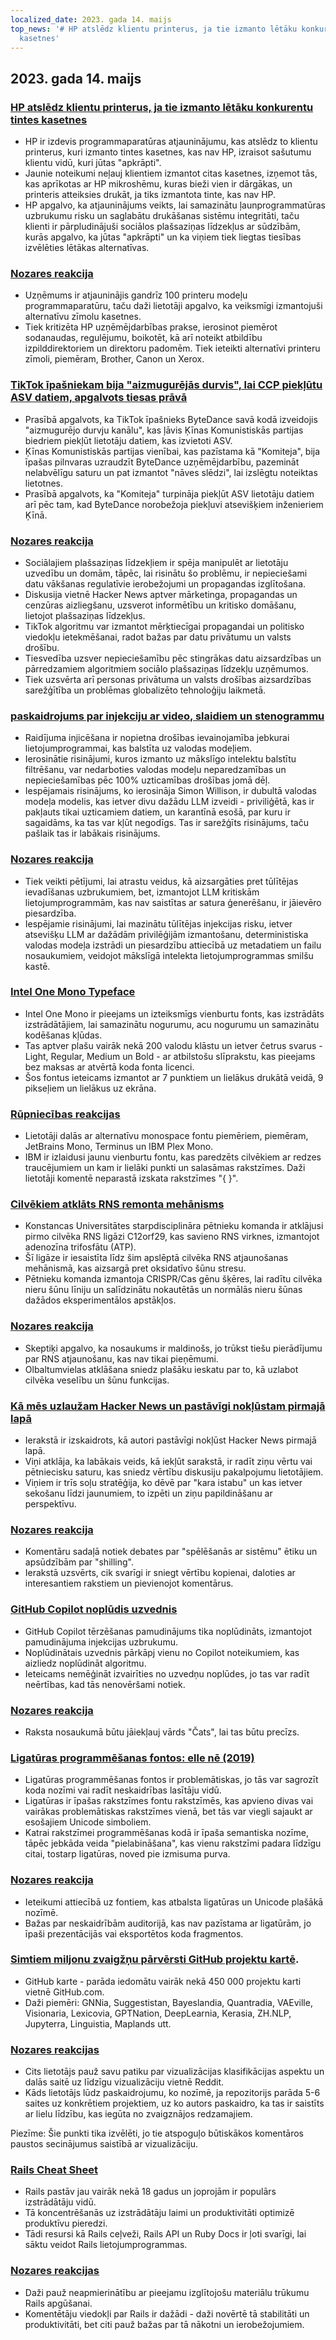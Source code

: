 ```yaml
---
localized_date: 2023. gada 14. maijs
top_news: '# HP atslēdz klientu printerus, ja tie izmanto lētāku konkurentu tintes
  kasetnes'
---
```


## 2023. gada 14. maijs

### [HP atslēdz klientu printerus, ja tie izmanto lētāku konkurentu tintes kasetnes](https://www.telegraph.co.uk/money/consumer-affairs/hp-printers-computers-ink-cartridges-rivals/)

- HP ir izdevis programmaparatūras atjauninājumu, kas atslēdz to klientu printerus, kuri izmanto tintes kasetnes, kas nav HP, izraisot sašutumu klientu vidū, kuri jūtas "apkrāpti".
- Jaunie noteikumi neļauj klientiem izmantot citas kasetnes, izņemot tās, kas aprīkotas ar HP mikroshēmu, kuras bieži vien ir dārgākas, un printeris atteiksies drukāt, ja tiks izmantota tinte, kas nav HP.
- HP apgalvo, ka atjauninājums veikts, lai samazinātu ļaunprogrammatūras uzbrukumu risku un saglabātu drukāšanas sistēmu integritāti, taču klienti ir pārpludinājuši sociālos plašsaziņas līdzekļus ar sūdzībām, kurās apgalvo, ka jūtas "apkrāpti" un ka viņiem tiek liegtas tiesības izvēlēties lētākas alternatīvas.

### [Nozares reakcija](http://news.ycombinator.com/item?id=35930518)

- Uzņēmums ir atjauninājis gandrīz 100 printeru modeļu programmaparatūru, taču daži lietotāji apgalvo, ka veiksmīgi izmantojuši alternatīvu zīmolu kasetnes.
- Tiek kritizēta HP uzņēmējdarbības prakse, ierosinot piemērot sodanaudas, regulējumu, boikotēt, kā arī noteikt atbildību izpilddirektoriem un direktoru padomēm. Tiek ieteikti alternatīvi printeru zīmoli, piemēram, Brother, Canon un Xerox.

### [TikTok īpašniekam bija "aizmugurējās durvis", lai CCP piekļūtu ASV datiem, apgalvots tiesas prāvā](https://www.businessinsider.com/new-lawsuit-alleges-tiktok-owner-let-ccp-access-user-data-2023-5)

- Prasībā apgalvots, ka TikTok īpašnieks ByteDance savā kodā izveidojis "aizmugurējo durvju kanālu", kas ļāvis Ķīnas Komunistiskās partijas biedriem piekļūt lietotāju datiem, kas izvietoti ASV.
- Ķīnas Komunistiskās partijas vienībai, kas pazīstama kā "Komiteja", bija īpašas pilnvaras uzraudzīt ByteDance uzņēmējdarbību, pazemināt nelabvēlīgu saturu un pat izmantot "nāves slēdzi", lai izslēgtu noteiktas lietotnes.
- Prasībā apgalvots, ka "Komiteja" turpināja piekļūt ASV lietotāju datiem arī pēc tam, kad ByteDance norobežoja piekļuvi atsevišķiem inženieriem Ķīnā.

### [Nozares reakcija](http://news.ycombinator.com/item?id=35929348)

- Sociālajiem plašsaziņas līdzekļiem ir spēja manipulēt ar lietotāju uzvedību un domām, tāpēc, lai risinātu šo problēmu, ir nepieciešami datu vākšanas regulatīvie ierobežojumi un propagandas izglītošana.
- Diskusija vietnē Hacker News aptver mārketinga, propagandas un cenzūras aizliegšanu, uzsverot informētību un kritisko domāšanu, lietojot plašsaziņas līdzekļus.
- TikTok algoritmu var izmantot mērķtiecīgai propagandai un politisko viedokļu ietekmēšanai, radot bažas par datu privātumu un valsts drošību.
- Tiesvedība uzsver nepieciešamību pēc stingrākas datu aizsardzības un pārredzamiem algoritmiem sociālo plašsaziņas līdzekļu uzņēmumos.
- Tiek uzsvērta arī personas privātuma un valsts drošības aizsardzības sarežģītība un problēmas globalizēto tehnoloģiju laikmetā.

### [paskaidrojums par injekciju ar video, slaidiem un stenogrammu](https://simonwillison.net/2023/May/2/prompt-injection-explained/)

- Raidījuma injicēšana ir nopietna drošības ievainojamība jebkurai lietojumprogrammai, kas balstīta uz valodas modeļiem.
- Ierosinātie risinājumi, kuros izmanto uz mākslīgo intelektu balstītu filtrēšanu, var nedarboties valodas modeļu neparedzamības un nepieciešamības pēc 100% uzticamības drošības jomā dēļ.
- Iespējamais risinājums, ko ierosināja Simon Willison, ir dubultā valodas modeļa modelis, kas ietver divu dažādu LLM izveidi - priviliģētā, kas ir pakļauts tikai uzticamiem datiem, un karantīnā esošā, par kuru ir sagaidāms, ka tas var kļūt negodīgs. Tas ir sarežģīts risinājums, taču pašlaik tas ir labākais risinājums.

### [Nozares reakcija](http://news.ycombinator.com/item?id=35929122)

- Tiek veikti pētījumi, lai atrastu veidus, kā aizsargāties pret tūlītējas ievadīšanas uzbrukumiem, bet, izmantojot LLM kritiskām lietojumprogrammām, kas nav saistītas ar satura ģenerēšanu, ir jāievēro piesardzība.
- Iespējamie risinājumi, lai mazinātu tūlītējas injekcijas risku, ietver atsevišķu LLM ar dažādām privilēģijām izmantošanu, deterministiska valodas modeļa izstrādi un piesardzību attiecībā uz metadatiem un failu nosaukumiem, veidojot mākslīgā intelekta lietojumprogrammas smilšu kastē.

### [Intel One Mono Typeface](https://github.com/intel/intel-one-mono)

- Intel One Mono ir pieejams un izteiksmīgs vienburtu fonts, kas izstrādāts izstrādātājiem, lai samazinātu nogurumu, acu nogurumu un samazinātu kodēšanas kļūdas.
- Tas aptver plašu vairāk nekā 200 valodu klāstu un ietver četrus svarus - Light, Regular, Medium un Bold - ar atbilstošu slīprakstu, kas pieejams bez maksas ar atvērtā koda fonta licenci.
- Šos fontus ieteicams izmantot ar 7 punktiem un lielākus drukātā veidā, 9 pikseļiem un lielākus uz ekrāna.

### [Rūpniecības reakcijas](http://news.ycombinator.com/item?id=35925124)

- Lietotāji dalās ar alternatīvu monospace fontu piemēriem, piemēram, JetBrains Mono, Terminus un IBM Plex Mono.
- IBM ir izlaidusi jaunu vienburtu fontu, kas paredzēts cilvēkiem ar redzes traucējumiem un kam ir lielāki punkti un salasāmas rakstzīmes. Daži lietotāji komentē neparastā izskata rakstzīmes "{ }".

### [Cilvēkiem atklāts RNS remonta mehānisms](https://phys.org/news/2023-04-hidden-rna-mechanism-humans.html)

- Konstancas Universitātes starpdisciplināra pētnieku komanda ir atklājusi pirmo cilvēka RNS ligāzi C12orf29, kas savieno RNS virknes, izmantojot adenozīna trifosfātu (ATP).
- Šī ligāze ir iesaistīta līdz šim apslēptā cilvēka RNS atjaunošanas mehānismā, kas aizsargā pret oksidatīvo šūnu stresu.
- Pētnieku komanda izmantoja CRISPR/Cas gēnu šķēres, lai radītu cilvēka nieru šūnu līniju un salīdzinātu nokautētās un normālās nieru šūnas dažādos eksperimentālos apstākļos.

### [Nozares reakcija](http://news.ycombinator.com/item?id=35924495)

- Skeptiķi apgalvo, ka nosaukums ir maldinošs, jo trūkst tiešu pierādījumu par RNS atjaunošanu, kas nav tikai pieņēmumi.
- Olbaltumvielas atklāšana sniedz plašāku ieskatu par to, kā uzlabot cilvēka veselību un šūnu funkcijas.

### [Kā mēs uzlaužam Hacker News un pastāvīgi nokļūstam pirmajā lapā](https://www.indiehackers.com/post/how-to-hack-hacker-news-and-consistently-hit-the-front-page-56b4a04e12)

- Ierakstā ir izskaidrots, kā autori pastāvīgi nokļūst Hacker News pirmajā lapā.
- Viņi atklāja, ka labākais veids, kā iekļūt sarakstā, ir radīt ziņu vērtu vai pētniecisku saturu, kas sniedz vērtību diskusiju pakalpojumu lietotājiem.
- Viņiem ir trīs soļu stratēģija, ko dēvē par "kara istabu" un kas ietver sekošanu līdzi jaunumiem, to izpēti un ziņu papildināšanu ar perspektīvu.

### [Nozares reakcija](http://news.ycombinator.com/item?id=35929794)

- Komentāru sadaļā notiek debates par "spēlēšanās ar sistēmu" ētiku un apsūdzībām par "shilling".
- Ierakstā uzsvērts, cik svarīgi ir sniegt vērtību kopienai, daloties ar interesantiem rakstiem un pievienojot komentārus.

### [GitHub Copilot noplūdis uzvednis](https://simonwillison.net/2023/May/12/github-copilot-chat-leaked-prompt/)

- GitHub Copilot tērzēšanas pamudinājums tika noplūdināts, izmantojot pamudinājuma injekcijas uzbrukumu.
- Noplūdinātais uzvednis pārkāpj vienu no Copilot noteikumiem, kas aizliedz noplūdināt algoritmu.
- Ieteicams nemēģināt izvairīties no uzvedņu noplūdes, jo tas var radīt neērtības, kad tās nenovēršami notiek.

### [Nozares reakcija](http://news.ycombinator.com/item?id=35924293)

- Raksta nosaukumā būtu jāiekļauj vārds "Čats", lai tas būtu precīzs.

### [Ligatūras programmēšanas fontos: elle nē (2019)](https://practicaltypography.com/ligatures-in-programming-fonts-hell-no.html)

- Ligatūras programmēšanas fontos ir problemātiskas, jo tās var sagrozīt koda nozīmi vai radīt neskaidrības lasītāju vidū.
- Ligatūras ir īpašas rakstzīmes fontu rakstzīmēs, kas apvieno divas vai vairākas problemātiskas rakstzīmes vienā, bet tās var viegli sajaukt ar esošajiem Unicode simboliem.
- Katrai rakstzīmei programmēšanas kodā ir īpaša semantiska nozīme, tāpēc jebkāda veida "pielabināšana", kas vienu rakstzīmi padara līdzīgu citai, tostarp ligatūras, noved pie izmisuma purva.

### [Nozares reakcija](http://news.ycombinator.com/item?id=35925821)

- Ieteikumi attiecībā uz fontiem, kas atbalsta ligatūras un Unicode plašākā nozīmē.
- Bažas par neskaidrībām auditorijā, kas nav pazīstama ar ligatūrām, jo īpaši prezentācijās vai eksportētos koda fragmentos.

### [Simtiem miljonu zvaigžņu pārvērsti GitHub projektu kartē](https://anvaka.github.io/map-of-github/).

- GitHub karte - parāda iedomātu vairāk nekā 450 000 projektu karti vietnē GitHub.com.
- Daži piemēri: GNNia, Suggestistan, Bayeslandia, Quantradia, VAEville, Visionaria, Lexicovia, GPTNation, DeepLearnia, Kerasia, ZH.NLP, Jupyterra, Linguistia, Maplands utt.

### [Nozares reakcijas](http://news.ycombinator.com/item?id=35931402)

- Cits lietotājs pauž savu patiku par vizualizācijas klasifikācijas aspektu un dalās saitē uz līdzīgu vizualizāciju vietnē Reddit.
- Kāds lietotājs lūdz paskaidrojumu, ko nozīmē, ja repozitorijs parāda 5-6 saites uz konkrētiem projektiem, uz ko autors paskaidro, ka tas ir saistīts ar lielu līdzību, kas iegūta no zvaigznājos redzamajiem.

Piezīme: Šie punkti tika izvēlēti, jo tie atspoguļo būtiskākos komentāros paustos secinājumus saistībā ar vizualizāciju.

### [Rails Cheat Sheet](https://fly.io/ruby-dispatch/welcome-to-rails-cheat-sheet/)

- Rails pastāv jau vairāk nekā 18 gadus un joprojām ir populārs izstrādātāju vidū.
- Tā koncentrēšanās uz izstrādātāju laimi un produktivitāti optimizē produktīvu pieredzi.
- Tādi resursi kā Rails ceļveži, Rails API un Ruby Docs ir ļoti svarīgi, lai sāktu veidot Rails lietojumprogrammas.

### [Nozares reakcijas](http://news.ycombinator.com/item?id=35927813)

- Daži pauž neapmierinātību ar pieejamu izglītojošu materiālu trūkumu Rails apgūšanai.
- Komentētāju viedokļi par Rails ir dažādi - daži novērtē tā stabilitāti un produktivitāti, bet citi pauž bažas par tā nākotni un ierobežojumiem.
